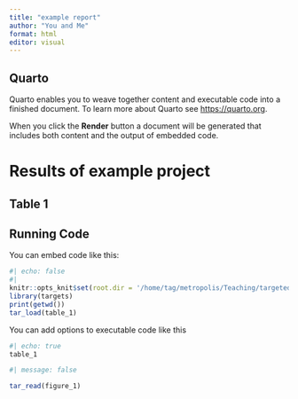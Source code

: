 ```yaml
---
title: "example report"
author: "You and Me"
format: html
editor: visual
---
```


## Quarto

Quarto enables you to weave together content and executable code into a finished document. To learn more about Quarto see <https://quarto.org>.

When you click the **Render** button a document will be generated that includes both content and the output of embedded code.

# Results of example project

## Table 1

## Running Code

You can embed code like this:

```r
#| echo: false
#| 
knitr::opts_knit$set(root.dir = '/home/tag/metropolis/Teaching/targetedRegisterAnalysis/exercises/example_project/')
library(targets)
print(getwd())
tar_load(table_1)
```

You can add options to executable code like this

```r
#| echo: true
table_1
```

```r
#| message: false

tar_read(figure_1)
```
